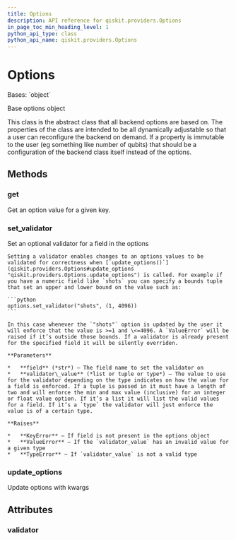 ```yaml
---
title: Options
description: API reference for qiskit.providers.Options
in_page_toc_min_heading_level: 1
python_api_type: class
python_api_name: qiskit.providers.Options
---
```


# Options

<Class id="qiskit.providers.Options" github="https://github.com/qiskit/qiskit/tree/stable/0.22/qiskit/providers/options.py" signature="Options(**kwargs)">
  Bases: `object`

  Base options object

  This class is the abstract class that all backend options are based on. The properties of the class are intended to be all dynamically adjustable so that a user can reconfigure the backend on demand. If a property is immutable to the user (eg something like number of qubits) that should be a configuration of the backend class itself instead of the options.

  ## Methods

  ### get

  <Function id="qiskit.providers.Options.get" name="get" signature="Options.get(field, default=None)">
    Get an option value for a given key.
  </Function>

  ### set\_validator

  <Function id="qiskit.providers.Options.set_validator" name="set_validator" signature="Options.set_validator(field, validator_value)">
    Set an optional validator for a field in the options

    Setting a validator enables changes to an options values to be validated for correctness when [`update_options()`](qiskit.providers.Options#update_options "qiskit.providers.Options.update_options") is called. For example if you have a numeric field like `shots` you can specify a bounds tuple that set an upper and lower bound on the value such as:

    ```python
    options.set_validator("shots", (1, 4096))
    ```

    In this case whenever the `"shots"` option is updated by the user it will enforce that the value is >=1 and \<=4096. A `ValueError` will be raised if it’s outside those bounds. If a validator is already present for the specified field it will be silently overriden.

    **Parameters**

    *   **field** (*str*) – The field name to set the validator on
    *   **validator\_value** (*list or tuple or type*) – The value to use for the validator depending on the type indicates on how the value for a field is enforced. If a tuple is passed in it must have a length of two and will enforce the min and max value (inclusive) for an integer or float value option. If it’s a list it will list the valid values for a field. If it’s a `type` the validator will just enforce the value is of a certain type.

    **Raises**

    *   **KeyError** – If field is not present in the options object
    *   **ValueError** – If the `validator_value` has an invalid value for a given type
    *   **TypeError** – If `validator_value` is not a valid type
  </Function>

  ### update\_options

  <Function id="qiskit.providers.Options.update_options" name="update_options" signature="Options.update_options(**fields)">
    Update options with kwargs
  </Function>

  ## Attributes

  ### validator

  <Attribute id="qiskit.providers.Options.validator" name="validator" />
</Class>

